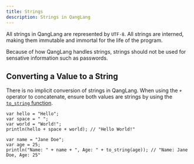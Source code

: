 ---
title: Strings
description: Strings in QangLang
---


All strings in QangLang are represented by `UTF-8`. All strings are interned, making them immutable and immortal for the life of the program.

<Aside type="caution">
  Because of how QangLang handles strings, strings should not be used for
  sensative information such as passwords.
</Aside>

## Converting a Value to a String

There is no implicit conversion of strings in QangLang. When using the `+` operator to concatenate, ensure both values are strings by using the [`to_string` function](/reference/api/global-functions#to_string).

```ql
var hello = "Hello";
var space = " ";
var world = "World!";
println(hello + space + world); // "Hello World!"

var name = "Jane Doe";
var age = 25;
println("Name: " + name + ", Age: " + to_string(age)); // "Name: Jane Doe, Age: 25"
```
